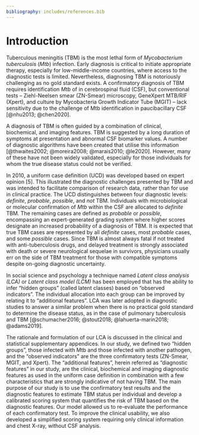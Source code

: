 ```yaml
---
bibliography: includes/references.bib
---
```


# Introduction

Tuberculous meningitis (TBM) is the most lethal form of *Mycobacterium tuberculosis* (*Mtb*) infection. Early diagnosis is critical to initiate appropriate therapy, especially for low-middle-income countries, where access to the diagnostic tests is limited. Nevertheless, diagnosing TBM is notoriously challenging as no gold standard exists. A confirmatory diagnosis of TBM requires identification *Mtb* of in cerebrospinal fluid (CSF), but conventional tests – Ziehl-Neelsen smear (ZN-Smear) microscopy, GeneXpert MTB/RIF (Xpert), and culture by Mycobacteria Growth Indicator Tube (MGIT) – lack sensitivity due to the challenge of Mtb identification in paucibacillary CSF [@nhu2013; @chen2020].

A diagnosis of TBM is often guided by a combination of clinical, biochemical, and imaging features. TBM is suggested by a long duration of symptoms at presentation and abnormal CSF biomarker values. A number of diagnostic algorithms have been created that utilise this information  [@thwaites2002; @moreira2008; @marais2010; @le2020]. However, many of these have not been widely validated, especially for those individuals for whom the true disease status could not be verified.

In 2010, a uniform case definition (UCD) was developed based on expert opinion [5]. This illustrated the diagnostic challenges presented by TBM and was intended to facilitate comparison of research data, rather than for use in clinical practice. The UCD distinguishes between four diagnostic levels: *definite*, *probable*, *possible*, and *not* TBM. Individuals with microbiological or molecular confirmation of *Mtb* within the CSF are allocated to *definite* TBM. The remaining cases are defined as *probable* or *possible,* encompassing an expert-generated grading system where higher scores designate an increased probability of a diagnosis of TBM. It is expected that true TBM cases are represented by all *definite* cases, most *probable* cases, and some *possible* cases. Since TBM is almost always fatal if not treated with anti-tuberculosis drugs, and delayed treatment is strongly associated with death or severe neurological sequelae in survivors, physicians usually err on the side of TBM treatment for those with compatible symptoms despite on-going diagnostic uncertainty.

In social science and psychology a technique named *Latent class analysis (LCA)* or *Latent class model (LCM)* has been employed that has the ability to infer “hidden groups” (called latent classes) based on “observed indicators”. The individual allocation into each group can be improved by relating it to “additional features”. LCA was later adopted in diagnostic studies to answer a similar problem when there is no practical gold standard to determine the disease status, as in the case of pulmonary tuberculosis and TBM [@schumacher2016; @stout2018; @lahuerta-marin2018; @adams2019].

The rationale and formulation of our LCA is discussed in the clinical and statistical supplementary appendices. In our study, we defined two “hidden groups”, those infected with Mtb and those infected with another pathogen, and the “observed indicators” are the three confirmatory tests (ZN-Smear, MGIT, and Xpert). The “additional features”, herein referred as "diagnostic features" in our study, are the clinical, biochemical and imaging diagnostic features as used in the uniform case definition in combination with a few characteristics that are strongly indicative of not having TBM. The main purpose of our study is to use the confirmatory test results and the diagnostic features to estimate TBM status per individual and develop a calibrated scoring system that quantifies the risk of TBM based on the diagnostic features. Our model allowed us to re-evaluate the performance of each confirmatory test. To improve the clinical usability, we also developed a simplified scoring system requiring only clinical information and chest X-ray, without CSF analysis.
